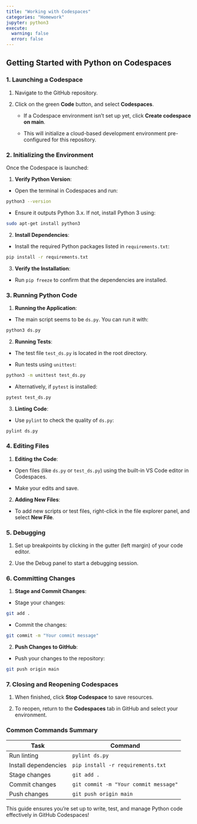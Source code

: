 ```yaml
---
title: "Working with Codespaces"
categories: "Homework"
jupyter: python3
execute: 
  warning: false
  error: false
---
```


## Getting Started with Python on Codespaces

### 1. Launching a Codespace

1.  Navigate to the GitHub repository.

2.  Click on the green **Code** button, and select **Codespaces**.

    -   If a Codespace environment isn’t set up yet, click **Create codespace on main**.

    -   This will initialize a cloud-based development environment pre-configured for this repository.

### 2. Initializing the Environment

Once the Codespace is launched:

1.  **Verify Python Version**:

-   Open the terminal in Codespaces and run:

``` bash
python3 --version
```

-   Ensure it outputs Python 3.x. If not, install Python 3 using:

``` bash
sudo apt-get install python3
```

2.  **Install Dependencies**:

-   Install the required Python packages listed in `requirements.txt`:

``` bash
pip install -r requirements.txt
```

3.  **Verify the Installation**:

-   Run `pip freeze` to confirm that the dependencies are installed.

### 3. Running Python Code

1.  **Running the Application**:

-   The main script seems to be `ds.py`. You can run it with:

``` bash
python3 ds.py
```

2.  **Running Tests**:

-   The test file `test_ds.py` is located in the root directory.

-   Run tests using `unittest`:

``` bash
python3 -m unittest test_ds.py
```

-   Alternatively, if `pytest` is installed:

``` bash
pytest test_ds.py
```

3.  **Linting Code**:

-   Use `pylint` to check the quality of `ds.py`:

``` bash
pylint ds.py
```

### 4. Editing Files

1.  **Editing the Code**:

-   Open files (like `ds.py` or `test_ds.py`) using the built-in VS Code editor in Codespaces.

-   Make your edits and save.

2.  **Adding New Files**:

-   To add new scripts or test files, right-click in the file explorer panel, and select **New File**.

### 5. Debugging

1.  Set up breakpoints by clicking in the gutter (left margin) of your code editor.

2.  Use the Debug panel to start a debugging session.

### 6. Committing Changes

1.  **Stage and Commit Changes**:

-   Stage your changes:

``` bash
git add .
```

-   Commit the changes:

``` bash
git commit -m "Your commit message"
```

2.  **Push Changes to GitHub**:

-   Push your changes to the repository:

``` bash
git push origin main
```

### 7. Closing and Reopening Codespaces

1.  When finished, click **Stop Codespace** to save resources.

2.  To reopen, return to the **Codespaces** tab in GitHub and select your environment.

### Common Commands Summary

| Task                 | Command                               |
|----------------------|---------------------------------------|
| Run linting          | `pylint ds.py`                        |
| Install dependencies | `pip install -r requirements.txt`     |
| Stage changes        | `git add .`                           |
| Commit changes       | `git commit -m "Your commit message"` |
| Push changes         | `git push origin main`                |

This guide ensures you’re set up to write, test, and manage Python code effectively in GitHub Codespaces!
